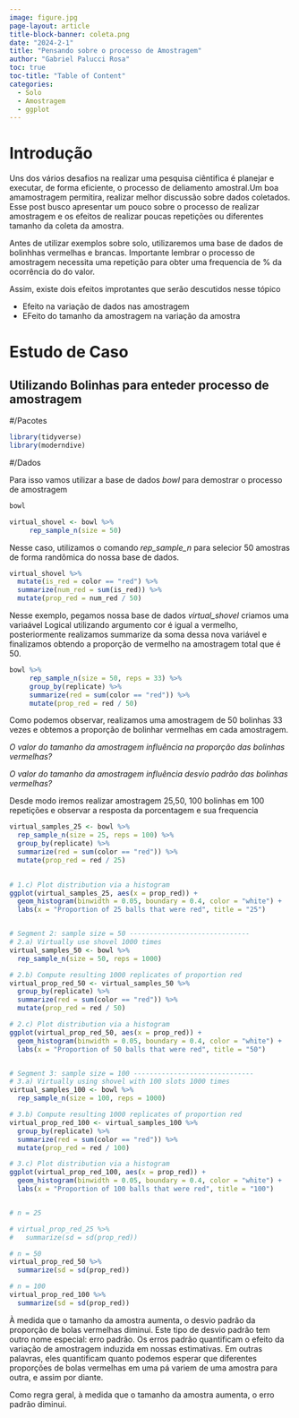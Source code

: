 ```yaml
---
image: figure.jpg
page-layout: article
title-block-banner: coleta.png
date: "2024-2-1"
title: "Pensando sobre o processo de Amostragem"
author: "Gabriel Palucci Rosa"
toc: true
toc-title: "Table of Content"
categories:
  - Solo
  - Amostragem
  - ggplot
---
```


# Introdução

Uns dos vários desafios na realizar uma pesquisa ciêntifica é planejar e executar, de forma eficiente, o processo de deliamento amostral.Um boa amamostragem permitira, realizar melhor discussão sobre dados coletados. Esse post busco apresentar um pouco sobre o processo de realizar amostragem e os efeitos de realizar poucas repetições ou diferentes tamanho da coleta da amostra.

Antes de utilizar exemplos sobre solo, utilizaremos uma base de dados de bolinhhas vermelhas e brancas. Importante lembrar o processo de amostragem necessita uma repetição para obter uma frequencia de % da ocorrência do do valor.

Assim, existe dois efeitos improtantes que serão descutidos nesse tópico

-   Efeito na variação de dados nas amostragem
-   EFeito do tamanho da amostragem na variação da amostra

# Estudo de Caso

## Utilizando Bolinhas para enteder processo de amostragem

#/Pacotes

```r

library(tidyverse)
library(moderndive)
```

#/Dados

Para isso vamos utilizar a base de dados *bowl* para demostrar o processo de amostragem

```r

bowl

```

```r

virtual_shovel <- bowl %>% 
     rep_sample_n(size = 50)
```

Nesse caso, utilizamos o comando *rep_sample_n* para selecior 50 amostras de forma randômica do nossa base de dados.

```r

virtual_shovel %>%
  mutate(is_red = color == "red") %>% 
  summarize(num_red = sum(is_red)) %>% 
  mutate(prop_red = num_red / 50)

```

Nesse exemplo, pegamos nossa base de dados *virtual_shovel* criamos uma variaável Logical utilizando argumento cor é igual a vermelho, posteriormente realizamos summarize da soma dessa nova variável e finalizamos obtendo a proporção de vermelho na amostragem total que é 50.

```r

bowl %>% 
     rep_sample_n(size = 50, reps = 33) %>% 
     group_by(replicate) %>% 
     summarize(red = sum(color == "red")) %>% 
     mutate(prop_red = red / 50)
```

Como podemos observar, realizamos uma amostragem de 50 bolinhas 33 vezes e obtemos a proporção de bolinhar vermelhas em cada amostragem.

*O valor do tamanho da amostragem influência na proporção das bolinhas vermelhas?*

*O valor do tamanho da amostragem influência desvio padrão das bolinhas vermelhas?*

Desde modo iremos realizar amostragem 25,50, 100 bolinhas em 100 repetições e observar a resposta da porcentagem e sua frequencia

```r


virtual_samples_25 <- bowl %>% 
  rep_sample_n(size = 25, reps = 100) %>% 
  group_by(replicate) %>% 
  summarize(red = sum(color == "red")) %>% 
  mutate(prop_red = red / 25)

  
# 1.c) Plot distribution via a histogram
ggplot(virtual_samples_25, aes(x = prop_red)) +
  geom_histogram(binwidth = 0.05, boundary = 0.4, color = "white") +
  labs(x = "Proportion of 25 balls that were red", title = "25") 


# Segment 2: sample size = 50 ------------------------------
# 2.a) Virtually use shovel 1000 times
virtual_samples_50 <- bowl %>% 
  rep_sample_n(size = 50, reps = 1000)

# 2.b) Compute resulting 1000 replicates of proportion red
virtual_prop_red_50 <- virtual_samples_50 %>% 
  group_by(replicate) %>% 
  summarize(red = sum(color == "red")) %>% 
  mutate(prop_red = red / 50)

# 2.c) Plot distribution via a histogram
ggplot(virtual_prop_red_50, aes(x = prop_red)) +
  geom_histogram(binwidth = 0.05, boundary = 0.4, color = "white") +
  labs(x = "Proportion of 50 balls that were red", title = "50")  


# Segment 3: sample size = 100 ------------------------------
# 3.a) Virtually using shovel with 100 slots 1000 times
virtual_samples_100 <- bowl %>% 
  rep_sample_n(size = 100, reps = 1000)

# 3.b) Compute resulting 1000 replicates of proportion red
virtual_prop_red_100 <- virtual_samples_100 %>% 
  group_by(replicate) %>% 
  summarize(red = sum(color == "red")) %>% 
  mutate(prop_red = red / 100)

# 3.c) Plot distribution via a histogram
ggplot(virtual_prop_red_100, aes(x = prop_red)) +
  geom_histogram(binwidth = 0.05, boundary = 0.4, color = "white") +
  labs(x = "Proportion of 100 balls that were red", title = "100") 



```

```r

# n = 25

# virtual_prop_red_25 %>% 
#   summarize(sd = sd(prop_red))

# n = 50
virtual_prop_red_50 %>% 
  summarize(sd = sd(prop_red))

# n = 100
virtual_prop_red_100 %>% 
  summarize(sd = sd(prop_red))

```

À medida que o tamanho da amostra aumenta, o desvio padrão da proporção de bolas vermelhas diminui. Este tipo de desvio padrão tem outro nome especial: erro padrão. Os erros padrão quantificam o efeito da variação de amostragem induzida em nossas estimativas. Em outras palavras, eles quantificam quanto podemos esperar que diferentes proporções de bolas vermelhas em uma pá variem de uma amostra para outra, e assim por diante.

Como regra geral, à medida que o tamanho da amostra aumenta, o erro padrão diminui.
